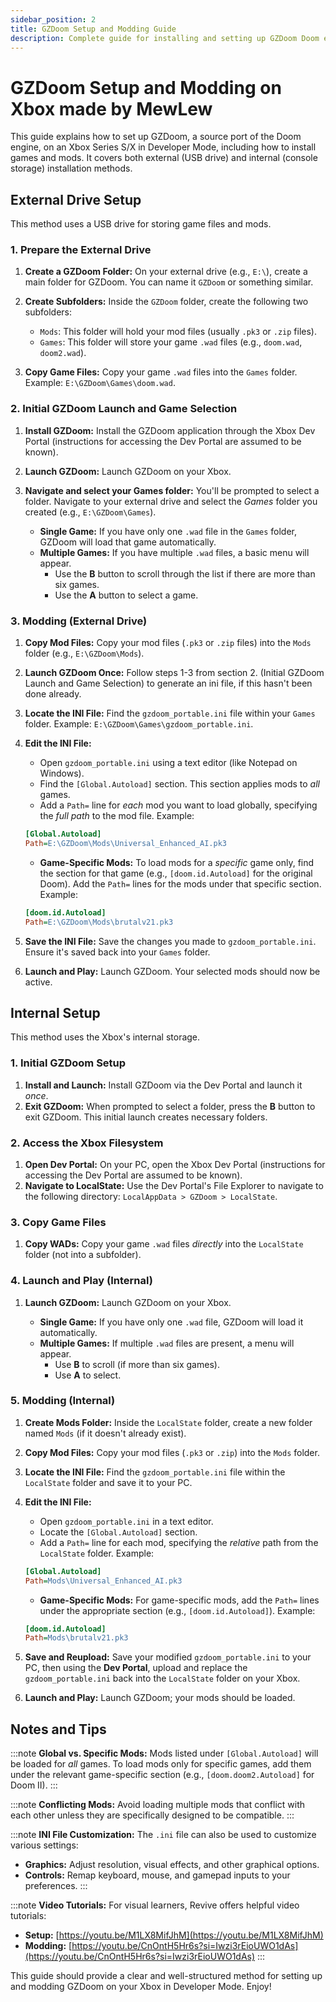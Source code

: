 ```yaml
---
sidebar_position: 2
title: GZDoom Setup and Modding Guide
description: Complete guide for installing and setting up GZDoom Doom engine port on Xbox
---
```


# GZDoom Setup and Modding on Xbox made by MewLew

This guide explains how to set up GZDoom, a source port of the Doom engine, on an Xbox Series S/X in Developer Mode, including how to install games and mods. It covers both external (USB drive) and internal (console storage) installation methods.

## External Drive Setup

This method uses a USB drive for storing game files and mods.

### 1. Prepare the External Drive

1.  **Create a GZDoom Folder:**  On your external drive (e.g., `E:\`), create a main folder for GZDoom.  You can name it `GZDoom` or something similar.

2.  **Create Subfolders:** Inside the `GZDoom` folder, create the following two subfolders:
    *   `Mods`: This folder will hold your mod files (usually `.pk3` or `.zip` files).
    *   `Games`: This folder will store your game `.wad` files (e.g., `doom.wad`, `doom2.wad`).

3.  **Copy Game Files:** Copy your game `.wad` files into the `Games` folder.  Example: `E:\GZDoom\Games\doom.wad`.

### 2. Initial GZDoom Launch and Game Selection

1.  **Install GZDoom:** Install the GZDoom application through the Xbox Dev Portal (instructions for accessing the Dev Portal are assumed to be known).
2.  **Launch GZDoom:** Launch GZDoom on your Xbox.
3. **Navigate and select your Games folder:**  You'll be prompted to select a folder.  Navigate to your external drive and select the *Games* folder you created (e.g., `E:\GZDoom\Games`).

    *   **Single Game:** If you have only one `.wad` file in the `Games` folder, GZDoom will load that game automatically.
    *   **Multiple Games:** If you have multiple `.wad` files, a basic menu will appear.
        *   Use the **B** button to scroll through the list if there are more than six games.
        *   Use the **A** button to select a game.

### 3. Modding (External Drive)

1.  **Copy Mod Files:** Copy your mod files (`.pk3` or `.zip` files) into the `Mods` folder (e.g., `E:\GZDoom\Mods`).

2. **Launch GZDoom Once:**  Follow steps 1-3 from section 2. (Initial GZDoom Launch and Game Selection) to generate an ini file, if this hasn't been done already.

3.  **Locate the INI File:** Find the `gzdoom_portable.ini` file within your `Games` folder.  Example: `E:\GZDoom\Games\gzdoom_portable.ini`.

4.  **Edit the INI File:**
    *   Open `gzdoom_portable.ini` using a text editor (like Notepad on Windows).
    *   Find the `[Global.Autoload]` section.  This section applies mods to *all* games.
    *   Add a `Path=` line for *each* mod you want to load globally, specifying the *full path* to the mod file.  Example:

    ```ini
    [Global.Autoload]
    Path=E:\GZDoom\Mods\Universal_Enhanced_AI.pk3
    ```

    *   **Game-Specific Mods:** To load mods for a *specific* game only, find the section for that game (e.g., `[doom.id.Autoload]` for the original Doom).  Add the `Path=` lines for the mods under that specific section. Example:

    ```ini
    [doom.id.Autoload]
    Path=E:\GZDoom\Mods\brutalv21.pk3
    ```

5.  **Save the INI File:**  Save the changes you made to `gzdoom_portable.ini`. Ensure it's saved back into your `Games` folder.

6.  **Launch and Play:** Launch GZDoom. Your selected mods should now be active.

## Internal Setup

This method uses the Xbox's internal storage.

### 1. Initial GZDoom Setup

1.  **Install and Launch:** Install GZDoom via the Dev Portal and launch it *once*.
2.  **Exit GZDoom:** When prompted to select a folder, press the **B** button to exit GZDoom.  This initial launch creates necessary folders.

### 2. Access the Xbox Filesystem

1.  **Open Dev Portal:** On your PC, open the Xbox Dev Portal (instructions for accessing the Dev Portal are assumed to be known).
2.  **Navigate to LocalState:** Use the Dev Portal's File Explorer to navigate to the following directory: `LocalAppData > GZDoom > LocalState`.

### 3. Copy Game Files

1.  **Copy WADs:** Copy your game `.wad` files *directly* into the `LocalState` folder (not into a subfolder).

### 4. Launch and Play (Internal)

1.  **Launch GZDoom:** Launch GZDoom on your Xbox.

    *   **Single Game:** If you have only one `.wad` file, GZDoom will load it automatically.
    *   **Multiple Games:** If multiple `.wad` files are present, a menu will appear.
        *   Use **B** to scroll (if more than six games).
        *   Use **A** to select.

### 5. Modding (Internal)

1.  **Create Mods Folder:** Inside the `LocalState` folder, create a new folder named `Mods` (if it doesn't already exist).

2.  **Copy Mod Files:** Copy your mod files (`.pk3` or `.zip`) into the `Mods` folder.

3.  **Locate the INI File:** Find the `gzdoom_portable.ini` file within the `LocalState` folder and save it to your PC.

4.  **Edit the INI File:**
    *   Open `gzdoom_portable.ini` in a text editor.
    *   Locate the `[Global.Autoload]` section.
    *   Add a `Path=` line for each mod, specifying the *relative* path from the `LocalState` folder. Example:

    ```ini
    [Global.Autoload]
    Path=Mods\Universal_Enhanced_AI.pk3
    ```

    *   **Game-Specific Mods:** For game-specific mods, add the `Path=` lines under the appropriate section (e.g., `[doom.id.Autoload]`). Example:

    ```ini
    [doom.id.Autoload]
    Path=Mods\brutalv21.pk3
    ```

5. **Save and Reupload:** Save your modified `gzdoom_portable.ini` to your PC, then using the **Dev Portal**, upload and replace the `gzdoom_portable.ini` back into the `LocalState` folder on your Xbox.

6.  **Launch and Play:** Launch GZDoom; your mods should be loaded.

## Notes and Tips

:::note
**Global vs. Specific Mods:** Mods listed under `[Global.Autoload]` will be loaded for *all* games.  To load mods only for specific games, add them under the relevant game-specific section (e.g., `[doom.doom2.Autoload]` for Doom II).
:::

:::note
**Conflicting Mods:** Avoid loading multiple mods that conflict with each other unless they are specifically designed to be compatible.
:::

:::note
**INI File Customization:**  The `.ini` file can also be used to customize various settings:
- **Graphics:** Adjust resolution, visual effects, and other graphical options.
- **Controls:**  Remap keyboard, mouse, and gamepad inputs to your preferences.
:::

:::note
**Video Tutorials:** For visual learners, Revive offers helpful video tutorials:
- **Setup:** [https://youtu.be/M1LX8MifJhM](https://youtu.be/M1LX8MifJhM)
- **Modding:** [https://youtu.be/CnOntH5Hr6s?si=Iwzi3rEioUWO1dAs](https://youtu.be/CnOntH5Hr6s?si=Iwzi3rEioUWO1dAs)
:::

This guide should provide a clear and well-structured method for setting up and modding GZDoom on your Xbox in Developer Mode.  Enjoy!
